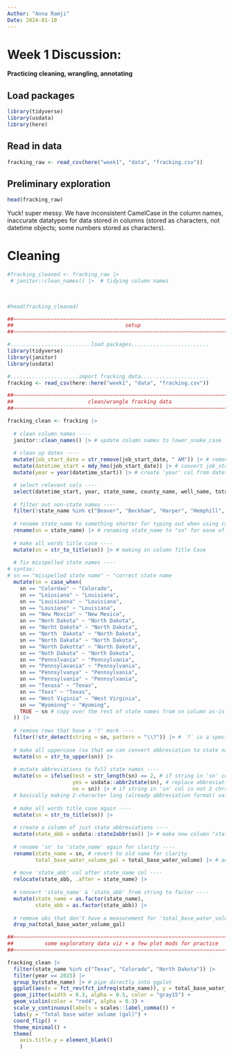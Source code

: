 ```yaml
---
Author: "Anna Ramji"
Date: 2024-01-10
---
```


# Week 1 Discussion:
**Practicing cleaning, wrangling, annotating**

## Load packages

```r
library(tidyverse)
library(usdata)
library(here)
```

## Read in data
```r
fracking_raw <- read_csv(here("week1", "data", "fracking.csv"))

```

## Preliminary exploration
```r
head(fracking_raw)

```
Yuck! super messy. We have inconsistent CamelCase in the column names, inaccurate datatypes for data stored in columns (stored as characters, not datetime objects; some numbers stored as characters). 


# Cleaning


```r
#fracking_cleaned <- fracking_raw |> 
 # janitor::clean_names() |>  # tidying column names
  
  

#head(fracking_cleaned)
```


```r
##~~~~~~~~~~~~~~~~~~~~~~~~~~~~~~~~~~~~~~~~~~~~~~~~~~~~~~~~~~~~~~~~~~~~~~~~~~~~~~
##                                    setup                                 ----
##~~~~~~~~~~~~~~~~~~~~~~~~~~~~~~~~~~~~~~~~~~~~~~~~~~~~~~~~~~~~~~~~~~~~~~~~~~~~~~

#..........................load packages.........................
library(tidyverse)
library(janitor)
library(usdata)

#......................import fracking data......................
fracking <- read_csv(here::here("week1", "data", "fracking.csv"))

##~~~~~~~~~~~~~~~~~~~~~~~~~~~~~~~~~~~~~~~~~~~~~~~~~~~~~~~~~~~~~~~~~~~~~~~~~~~~~~
##                        clean/wrangle fracking data                       ----
##~~~~~~~~~~~~~~~~~~~~~~~~~~~~~~~~~~~~~~~~~~~~~~~~~~~~~~~~~~~~~~~~~~~~~~~~~~~~~~

fracking_clean <- fracking |> 
  
  # clean column names ----
  janitor::clean_names() |> # update column names to lower_snake_case
  
  # clean up dates ----
  mutate(job_start_date = str_remove(job_start_date, " AM")) |> # remove " AM" from the job_start_date column
  mutate(datetime_start = mdy_hms(job_start_date)) |> # convert job_start_date from string to datetime object (save to new col datetime_start)
  mutate(year = year(datetime_start)) |> # create 'year' col from datetime_start

  # select relevant cols ----
  select(datetime_start, year, state_name, county_name, well_name, total_base_water_volume) |> 
  
  # filter out non-state names ----
  filter(!state_name %in% c("Beaver", "Beckham", "Harper", "Hemphill", "Midland", "Red River", "Roosevelt", "Rusk", "State", "WARD")) |> # filter out names in the state_name column that are not state names
  
  # rename state_name to something shorter for typing out when using case_when (not necessary) ----
  rename(sn = state_name) |> # renaming state_name to "sn" for ease of typing in our case_when step below
  
  # make all words title case ----
  mutate(sn = str_to_title(sn)) |> # making sn column Title Case
  
  # fix misspelled state names ----
# syntax:
# sn == "misspelled state name" ~ "correct state name
  mutate(sn = case_when( 
    sn == "Colordao" ~ "Colorado",
    sn == "Loiusiana" ~ "Louisiana",
    sn == "Louisianna" ~ "Louisiana",
    sn == "Lousiana" ~ "Louisiana",
    sn == "New Mexcio" ~ "New Mexico",
    sn == "Norh Dakota" ~ "North Dakota",
    sn == "Norht Dakota" ~ "North Dakota",
    sn == "North  Dakota" ~ "North Dakota",
    sn == "North Dakata" ~ "North Dakota",
    sn == "North Dakotta" ~ "North Dakota",
    sn == "Noth Dakota" ~ "North Dakota",
    sn == "Pennslvania" ~ "Pennsylvania",
    sn == "Pennsylavania" ~ "Pennsylvania",
    sn == "Pennsylvanya" ~ "Pennsylvania",
    sn == "Penssylvania" ~ "Pennsylvania",
    sn == "Texasa" ~ "Texas",
    sn == "Texs" ~ "Texas", 
    sn == "West Viginia" ~ "West Virginia",
    sn == "Wyominng" ~ "Wyoming", 
    TRUE ~ sn # copy over the rest of state names from sn column as-is
  )) |> 
  
  # remove rows that have a '?' mark ----
  filter(!str_detect(string = sn, pattern = "\\?")) |> # `?` is a special character; escape with `\\` prefix (remember: LaTeX)
  
  # make all uppercase (so that we can convert abbreviation to state names) ----
  mutate(sn = str_to_upper(sn)) |> 
  
  # mutate abbreviations to full state names ----
  mutate(sn = ifelse(test = str_length(sn) == 2, # if string in 'sn' col is 2 chrs long (logical)
                     yes = usdata::abbr2state(sn), # replace abbreviation with full state name 
                     no = sn)) |> # if string in 'sn' col is not 2 chrs long, keep state name as-is
  # basically making 2-character long (already abbreviation format) values into full state names
  
  # make all words title case again ----
  mutate(sn = str_to_title(sn)) |> 
  
  # create a column of just state abbreviations ----
  mutate(state_abb = usdata::state2abbr(sn)) |> # make new column "state_abb" with state abbreviations
  
  # rename 'sn' to 'state_name' again for clarity ----
  rename(state_name = sn, # revert to old name for clarity
         total_base_water_volume_gal = total_base_water_volume) |> # adding units (gallons)
  
  # move 'state_abb' col after state_name col ----
  relocate(state_abb, .after = state_name) |> 
  
  # convert 'state_name' & 'state_abb' from string to factor ----
  mutate(state_name = as.factor(state_name),
         state_abb = as.factor(state_abb)) |> 
  
  # remove obs that don't have a measurement for 'total_base_water_volume_gal' (NA) ----
  drop_na(total_base_water_volume_gal)

##~~~~~~~~~~~~~~~~~~~~~~~~~~~~~~~~~~~~~~~~~~~~~~~~~~~~~~~~~~~~~~~~~~~~~~~~~~~~~~
##          some exploratory data viz + a few plot mods for practice        ----
##~~~~~~~~~~~~~~~~~~~~~~~~~~~~~~~~~~~~~~~~~~~~~~~~~~~~~~~~~~~~~~~~~~~~~~~~~~~~~~

fracking_clean |> 
  filter(state_name %in% c("Texas", "Colorado", "North Dakota")) |> 
  filter(year == 2015) |> 
  group_by(state_name) |> # pipe directly into ggplot
  ggplot(aes(x = fct_rev(fct_infreq(state_name)), y = total_base_water_volume_gal)) + # need to reverse fct order for coord_flip() (plots lowest freq at top by default)
  geom_jitter(width = 0.3, alpha = 0.5, color = "gray15") +
  geom_violin(color = "red4", alpha = 0.3) +
  scale_y_continuous(labels = scales::label_comma()) +
  labs(y = "Total base water volume (gal)") +
  coord_flip() +
  theme_minimal() +
  theme(
    axis.title.y = element_blank()
    ) 
```

